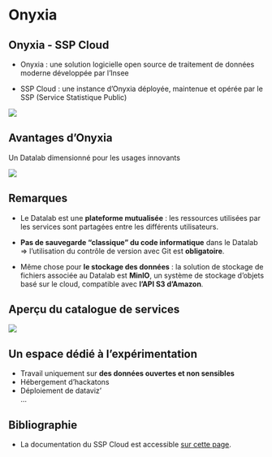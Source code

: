 # Onyxia {.backgroundTitre}

## Onyxia - SSP Cloud

- Onyxia : une solution logicielle open source de traitement de données moderne développée par l'Insee  

- SSP Cloud : une instance d'Onyxia déployée, maintenue et opérée par le SSP (Service Statistique Public)

![](img/onyxia_intro.png){fig-align="center"}

## Avantages d'Onyxia

Un Datalab dimensionné pour les usages innovants

![](img/avantages_onyxia.png){fig-align="center"}

## Remarques 

- Le Datalab est une **plateforme mutualisée** :  les ressources utilisées par les services sont partagées entre les différents utilisateurs.  

- **Pas de sauvegarde "classique" du code informatique** dans le Datalab => l'utilisation du contrôle de version avec Git est **obligatoire**.  

- Même chose pour **le stockage des données** : la solution de stockage de fichiers associée au Datalab est **MinIO**, un système de stockage d’objets basé sur le cloud, compatible avec **l’API S3 d’Amazon**. 

## Aperçu du catalogue de services

![](img/services_onyxia.png){fig-align="center"}

## Un espace dédié à l'expérimentation

- Travail uniquement sur **des données ouvertes et non sensibles**  
- Hébergement d'hackatons  
- Déploiement de dataviz'  
...

## Bibliographie

- La documentation du SSP Cloud est accessible [sur cette page](https://docs.sspcloud.fr/).